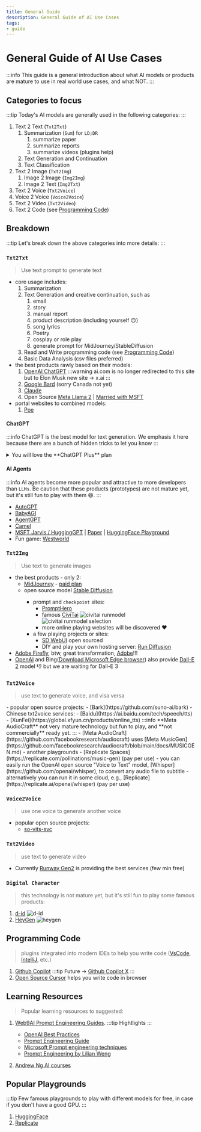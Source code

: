 ```yaml
---
title: General Guide
description: General Guide of AI Use Cases
tags: 
- guide
---
```



# General Guide of AI Use Cases

:::info
This guide is a general introduction about what AI models or products are mature to use in real world use cases, and what NOT.
:::

## Categories to focus

:::tip
Today's AI models are generally used in the following categories:
:::

1. Text 2 Text (`Txt2Txt`)
   1. Summarization (`Sum`) for `LD;DR`
      1. summarize paper
      2. summarize reports
      3. summarize videos (plugins help)
   2. Text Generation and Continuation
   3. Text Classification
2. Text 2 Image (`Txt2Img`)
   1. Image 2 Image (`Img2Img`)
   2. Image 2 Text (`Img2Txt`)
3. Text 2 Voice (`Txt2Voice`)
4. Voice 2 Voice (`Voice2Voice`)
5. Text 2 Video (`Txt2Video`)
6. Text 2 Code (see [Programming Code](#programming-code))

## Breakdown

:::tip
Let's break down the above categories into more details:
:::

### `Txt2Txt`

> Use text prompt to generate text 
- core usage includes:
  1. Summarization
  2. Text Generation and creative continuation, such as 
     1. email
     2. story
     3. manual report
     4. product description (including yourself :upside_down_face:)
     5. song lyrics
     6. Poetry
     7. cosplay or role play
     8. generate prompt for MidJourney/StableDiffusion
  3. Read and Write programming code (see [Programming Code](#programming-code))
  4. Basic Data Analysis (csv files preferred)
- the best products rawly based on their models: 
  1. [OpenAI ChatGPT](https://chat.openai.com/) 
    :::warning
    ai.com is no longer redirected to this site but to Elon Musk new site -> x.ai
    :::
  2. [Google Bard](https://bard.google.com/) (sorry Canada not yet)
  3. [Claude](https://console.anthropic.com/)
  4. Open Source [Meta Llama 2](https://ai.meta.com/llama/) | [Married with MSFT](https://about.fb.com/news/2023/07/llama-2/)
      <YouTube youTubeId="LslC2nKEEGU" />
- portal websites to combined models:
  1. [Poe](https://poe.com/)

#### ChatGPT

:::info
ChatGPT is the best model for text generation.
We emphasis it here because there are a bunch of hidden tricks to let you know
:::

<details>
<summary>You will love the **ChatGPT Plus** plan</summary>
1. It defaults to GPT-4 if you are a [plus member](https://openai.com/blog/chatgpt-plus) (USD$20/month)
2. The `Code Interpreter` can help you read files, such as `json`, `Java`, `Perl`, csv (for Excel to open), PDF files, etc. Try to ask it for anythiing on top of your mind :smile:, e.g., _'what is the problem with my Perl code?'_, _'where is the bug in my Java file?'_ etc.
![ChatGPT Code Interpreter](/img/chatgpt-models.png)
![ChatGPT upload files](/img/chatgpt-upload_file.png)
3. It's a bunch of fun to play the plugins, for examples:
  ![ChatGPT plugins](/img/chatgpt-plugins.png)
   - WebPilot
   - Zapier
   - Expedia, Kayak, 
   - AskYourPDF
   - Youtube Summary, VoxScript, Video Insights (or search with keyword Youtube)
4. Don't forget to check the bottom line, the "ChatGPT xxxxxx version" link, you may find more tricks in the change log to play with.
5. you can [install your own plugins](https://platform.openai.com/docs/plugins/introduction) as well.
</details>

#### AI Agents

:::info
AI agents become more popular and attractive to more developers than `LLMs`. 
Be caution that these products (prototypes) are not mature yet, but it's still fun to play with them :smile:.
:::

- [AutoGPT](https://github.com/Significant-Gravitas/Auto-GPT)
- [BabyAGI](https://github.com/yoheinakajima/babyagi)
- [AgentGPT](https://agentgpt.reworkd.ai/)
- [Camel](https://www.camel-ai.org/)
- [MSFT Jarvis / HuggingGPT](https://github.com/microsoft/JARVIS) | [Paper](https://arxiv.org/pdf/2303.17580.pdf) | [HuggingFace Playground](https://huggingface.co/spaces/microsoft/HuggingGPT)
- Fun game: [Westworld](https://towardsdatascience.com/4-autonomous-ai-agents-you-need-to-know-d612a643fa92)

### `Txt2Img`

> Use text to generate images
- the best products - only 2:
  - [MidJourney](https://www.midjourney.com/app/) - [paid plan](https://www.midjourney.com/account/)
      <YouTube youTubeId="G6FjxnO437c" />
  - open source model [Stable Diffusion](https://stablediffusionweb.com/)
      <YouTube youTubeId="kqXpAKVQDNU" />
    - prompt and `checkpoint` sites:
      - [PromptHero](https://prompthero.com/)
      - famous [CiviTai](https://civitai.com/)
        ![civitai runmodel](/img/civitai-runmodel.png)
        ![civitai runmodel selection](/img/civitai-runmodel-selection.png)
      - more online playing websites will be discovered :heart:
    - a few playing projects or sites:
      - [SD WebUI](https://github.com/AUTOMATIC1111/stable-diffusion-webui) open sourced
      - DIY and play your own hosting server: [Run Diffusion](https://app.rundiffusion.com?ref=web9ai15)
- [Adobe Firefly](https://www.adobe.com/ca/sensei/generative-ai/firefly.html), btw, great transformation, [Adobe](https://www.adobe.com/ca/sensei.html)!!!
- [OpenAI](https://labs.openai.com/) and Bing([Download Microsoft Edge browser](https://www.microsoft.com/en-us/edge/download)) also provide [Dall-E 2](https://openai.com/dall-e-2) model :thumbsdown: but we are waiting for Dall-E 3
  
### `Txt2Voice`

> use text to generate voice, and visa versa

<Tabs>
  <TabItem value="txt2voice" label="Txt2Voice">
  - popular open source projects:
    - [Bark](https://github.com/suno-ai/bark)
        <YouTube youTubeId="lDeeSjShilQ" />  
  - Chinese txt2voice services:
    - [Baidu](https://ai.baidu.com/tech/speech/tts)
    - [XunFei](https://global.xfyun.cn/products/online_tts)
  </TabItem>
  <TabItem value="music" label="Music">
  :::info
  **Meta AudioCraft**
  not very mature technology but fun to play, and **not commercially** ready yet.
  :::
  - [Meta AudioCraft](https://github.com/facebookresearch/audiocraft) uses [Meta MusicGen](https://github.com/facebookresearch/audiocraft/blob/main/docs/MUSICGEN.md)
      <YouTube youTubeId="map22OdIUp8" />
  - another playgrounds
    - [Replicate Spaces](https://replicate.com/pollinations/music-gen) (pay per use)
  </TabItem>
  <TabItem value="voice2txt" label="Voice2Txt">
  - you can easily run the OpenAI open source "Voice to Text" model, [Whisper](https://github.com/openai/whisper), to convert any audio file to subtitle
  - alternatively you can run it in some cloud, e.g., [Replicate](https://replicate.ai/openai/whisper) (pay per use)
  </TabItem>
</Tabs>

### `Voice2Voice`

> use one voice to generate another voice
- popular open source projects:
  - [so-vits-svc](https://github.com/svc-develop-team/so-vits-svc)
      <YouTube youTubeId="tZn0lcGO5OQ" />

### `Txt2Video`

> use text to generate video
- Currently [Runway Gen2](https://research.runwayml.com/gen2) is providing the best services (few min free)
      <YouTube youTubeId="trXPfpV5iRQ" />

### `Digital Character`

> this technology is not mature yet, but it's still fun to play some famous products:
1. [d-id](https://www.d-id.com/)
![d-id](/img/d-id.png)
1. [HeyGen](https://app.heygen.com/guest/templates?cid=5e24983e)
![heygen](/img/heygen.png)

## Programming Code

> plugins integrated into modern IDEs to help you write code ([VsCode](https://code.visualstudio.com/), [IntelliJ](https://www.jetbrains.com/idea/), etc.)

1. [Github Copilot](https://github.com/features/copilot)
   :::tip
   Future -> [Github Copilot X](https://github.com/features/preview/copilot-x)
   :::
2. [Open Source Cursor](https://www.cursor.so/) helps you write code in browser    

## Learning Resources

> Popular learning resources to suggested:
1. [Web9AI Prompt Engineering Guides](../prompt-guides). 
    :::tip
    Hightlights
    :::
   - [OpenAI Best Practices](https://help.openai.com/en/articles/6654000-best-practices-for-prompt-engineering-with-openai-api)
   - [Prompt Engineering Guide](https://www.promptingguide.ai/)
   - [Microsoft Prompt engineering techniques](https://learn.microsoft.com/en-us/azure/cognitive-services/openai/concepts/advanced-prompt-engineering?pivots=programming-language-chat-completions#specifying-the-output-structure)
   - [Prompt Engineering by Lilian Weng](https://lilianweng.github.io/posts/2023-03-15-prompt-engineering/)

2. [Andrew Ng AI courses](https://www.deeplearning.ai/short-courses/)

## Popular Playgrounds

:::tip
Few famous playgrounds to play with different models for free, in case if you don't have a good GPU.
:::

1. [HuggingFace](https://huggingface.co/spaces)
2. [Replicate](https://replicate.com/explore)